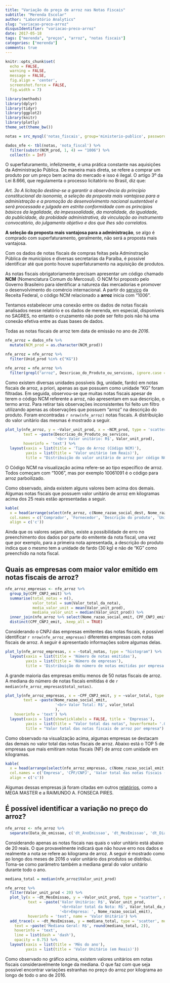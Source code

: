 ```yaml
---
title: "Variação do preço de arroz nas Notas Fiscais"
subtitle: "Merenda Escolar"
author: "Laboratório Analytics"
slug: "variacao-preco-arroz"
disqusIdentifier: "variacao-preco-arroz"
date: 2017-05-18
tags: ["merenda", "preços", "arroz", "notas fiscais"]
categories: ["merenda"]
comments: true
---
```


```r
knitr::opts_chunk$set(
  echo = FALSE,
  warning = FALSE,
  message = FALSE,
  fig.align = 'center',
  screenshot.force = FALSE,
  fig.width = 7)
```

```r
library(methods)
library(dplyr)
library(tidyr)
library(ggplot2)
library(knitr)
library(plotly)
theme_set(theme_bw())
```

```r
notas = src_mysql('notas_fiscais', group='ministerio-publico', password=NULL)

dados_nfe <- tbl(notas, 'nota_fiscal') %>%
  filter(substr(NCM_prod, 1, 4) == "1006") %>%
  collect(n = Inf)
```

O superfaturamento, infelizmente, é uma prática constante nas aquisições da Administração Pública. De maneira mais direta, se refere a comprar um produto por um preço bem acima do mercado e isso é ilegal. O artigo 3º da Lei 8.666, que regulamenta o processo licitatório no Brasil, diz que:

*Art. 3o  A licitação destina-se a garantir a observância do princípio constitucional da isonomia, a seleção da proposta mais vantajosa para a administração e a promoção do desenvolvimento nacional sustentável e será processada e julgada em estrita conformidade com os princípios básicos da legalidade, da impessoalidade, da moralidade, da igualdade, da publicidade, da probidade administrativa, da vinculação ao instrumento convocatório, do julgamento objetivo e dos que lhes são correlatos.*

**A seleção da proposta mais vantajosa para a administração**, se algo é comprado com superfaturamento, geralmente, não será a proposta mais vantajosa.

Com os dados de notas fiscais de compras feitas pela Adminstração Pública de municípios e diversas secretarias da Paraíba, é possível identificar até que ponto houve superfaturamento na aquisição de produtos.

As notas fiscais obrigatoriamente precisam apresentar um código chamado **NCM** (Nomenclatura Comum do Mercosul). O NCM foi proposto pelo Governo Brasileiro para identificar a natureza das mercadorias e promover o desenvolvimento do comércio internacional. A partir do [serviço](https://www4.receita.fazenda.gov.br/simulador/PesquisarNCM.jsp) da Receita Federal, o código NCM relacionado a **arroz** inicia com "1006".

Tentamos estabelecer uma conexão entre os dados de notas fiscais analisados nesse relatório e os dados de merenda, em especial, disponíveis no SAGRES, no entanto o cruzamento não pode ser feito pois não há uma conexão efetiva entre as duas bases de dados.

Todas as notas fiscais de arroz tem data de emissão no ano de *2016*.

```r
nfe_arroz = dados_nfe %>%
  mutate(NCM_prod = as.character(NCM_prod))
```

```r
nfe_arroz = nfe_arroz %>%
  filter(Unid_prod %in% c("KG"))
```

```r
nfe_arroz = nfe_arroz %>%
  filter(grepl("arroz", Descricao_do_Produto_ou_servicos, ignore.case = TRUE))
```

Como existem diversas unidades possíveis (kg, unidade, fardo) em notas fiscais de arroz, a priori, apenas as que possuem como unidade "KG" foram filtradas. Em seguida, observou-se que muitas notas fiscais apesar de terem o código NCM referente a arroz, não apresentam em sua descrição, o termo arroz. Para retirar tais observações inconsistentes foi feito um filtro utilizando apenas as observações que possuem "arroz" na descrição do produto. Foram encontradas `r nrow(nfe_arroz)` notas fiscais. A distribuição do valor unitário das mesmas é mostrado a seguir.

```r
plot_ly(nfe_arroz, y = ~Valor_unit_prod, x = ~NCM_prod, type = 'scatter', mode = 'markers', 
        text = ~paste(Descricao_do_Produto_ou_servicos,
                      '<br> Valor unitário: R$', Valor_unit_prod),
        hoverinfo = 'text') %>%
  layout(xaxis = list(title = 'Tipo de Arroz (Código NCM)'),
         yaxis = list(title = 'Valor unitário (em Reais)'),
         title = "Distribuição do valor unitário de arroz por código NCM")
```

O Código NCM na visualização acima refere-se ao tipo específico de arroz. Todos começam com "1006", mas por exemplo 10061091 é o código para arroz parboilizado.

Como observado, ainda existem alguns valores bem acima dos demais. Algumas notas fiscais que possuem valor unitário de arroz em kilogramas acima dos 25 reais estão apresentadas a seguir.

```r
kable(
  x = head(arrange(select(nfe_arroz, c(Nome_razao_social_dest, Nome_razao_social_emit, Descricao_do_Produto_ou_servicos, Unid_prod, Valor_unit_prod)), desc(Valor_unit_prod)), 6),
  col.names = c('Comprador', 'Fornecedor', 'Descrição do produto', 'Unidade','Valor unitário (em Reais)'),
  align = c('c'))
```

Ainda que os valores sejam altos, existe a possibilidade de erro no preenchimento dos dados por parte do emitente da nota fiscal, uma vez que por exemplo, para a primeira nota apresentada, a descrição do produto indica que o mesmo tem a unidade de fardo (30 kg) e não de "KG" como preenchido na nota fiscal.

## Quais as empresas com maior valor emitido em notas fiscais de arroz?

```r
nfe_arroz_empresas <- nfe_arroz %>%
  group_by(CPF_CNPJ_emit) %>%
  summarise(total_notas = n(),
            valor_total = sum(Valor_total_da_nota),
            media_valor_unit = mean(Valor_unit_prod),
            mediana_valor_unit = median(Valor_unit_prod)) %>%
  inner_join(nfe_arroz %>% select(Nome_razao_social_emit, CPF_CNPJ_emit), by = c('CPF_CNPJ_emit')) %>%
  distinct(CPF_CNPJ_emit, .keep_all = TRUE)
```

Considerando o CNPJ das empresas emitentes das notas fiscais, é possível identificar `r nrow(nfe_arroz_empresas)` diferentes empresas com notas fiscais de arroz. A seguir é apresentado informações sobre algumas delas.

```r
plot_ly(nfe_arroz_empresas, x = ~total_notas, type = "histogram") %>%
  layout(xaxis = list(title = 'Número de notas emitidas'),
         yaxis = list(title = 'Número de empresas'),
         title = 'Distribuição do número de notas emitidas por empresa')
```

A grande maioria das empresas emitiu menos de 50 notas fiscais de arroz. A mediana do número de notas fiscais emitidas é de `r median(nfe_arroz_empresas$total_notas)`.

```r
plot_ly(nfe_arroz_empresas, x = ~CPF_CNPJ_emit, y = ~valor_total, type = 'bar', 
        text = ~paste(Nome_razao_social_emit,
                      '<br> Valor Total: R$', valor_total
                      ),
    hoverinfo = 'text') %>%
  layout(xaxis = list(showticklabels = FALSE, title = 'Empresas'),
         yaxis = list(title = "Valor total das notas", hoverformat= '.0f'),
         title = "Valor total das notas fiscais de arroz por empresa")
```

Como observado na visualização acima, algumas empresas se destacam das demais no valor total das notas fiscais de arroz. Abaixo está o TOP 5 de empresas que mais emitiram notas fiscais (NF) de arroz com unidade em kilogramas.

```r
kable(
  x = head(arrange(select(nfe_arroz_empresas, c(Nome_razao_social_emit, CPF_CNPJ_emit, valor_total, total_notas)), desc(valor_total)), 5),
  col.names = c('Empresa', 'CPF/CNPJ', 'Valor total das notas fiscais (em Reais)', 'Número de NFs'),
  align = c('c'))
```

Algumas dessas empresas já foram citadas em outros [relatórios](https://analytics-ufcg.github.io/licitacoes-pb/), como a MEGA MASTER e a RAIMUNDO A. FONSECA PIRES.

## É possível identificar a variação no preço do arroz?

```r
nfe_arroz <- nfe_arroz %>%
  separate(Data_de_emissao, c('dt_AnoEmissao', 'dt_MesEmissao', 'dt_DiaEmissao', 'dt_Hora', 'dt_Minuto', 'dt_Segundo')) 
```

Considerando apenas as notas fiscais nas quais o valor unitário está abaixo de 20 reais. O que provavelmente indicará que não houve erro nos dados e realmente a nota se refere ao kilograma de arroz. A seguir é mostrado como ao longo dos meses de 2016 o valor unitário dos produtos se distribui. Toma-se como parâmetro também a mediana geral do valor unitário durante todo o ano.

```r
mediana_total = median(nfe_arroz$Valor_unit_prod)

nfe_arroz %>%
  filter(Valor_unit_prod < 20) %>%
  plot_ly(x = ~dt_MesEmissao, y = ~Valor_unit_prod, type = "scatter", mode = "markers", 
          text = ~paste('Valor Unitário: R$', Valor_unit_prod,
                        '<br>Valor total da Nota: R$', Valor_total_da_nota,
                        '<br>Empresa: ', Nome_razao_social_emit),
          hoverinfo = 'text', name = 'Valor Unitário') %>%
  add_trace(x = ~dt_MesEmissao, y = mediana_total, type = 'scatter', mode = 'lines', name = 'Mediana geral',
    text = ~paste('Mediana Geral: R$', round(mediana_total, 2)),
    hoverinfo = 'text',
    line = list(dash = 'dash'),
    opacity = 0.75) %>%
  layout(xaxis = list(title = 'Mês do ano'),
         yaxis = list(title = 'Valor Unitário (em Reais)'))
```

Como observado no gráfico acima, existem valores unitários em notas fiscais consideravelmente longe da mediana. O que faz com que seja possível encontrar variações estranhas no preço do arroz por kilograma ao longo de todo o ano de 2016.
